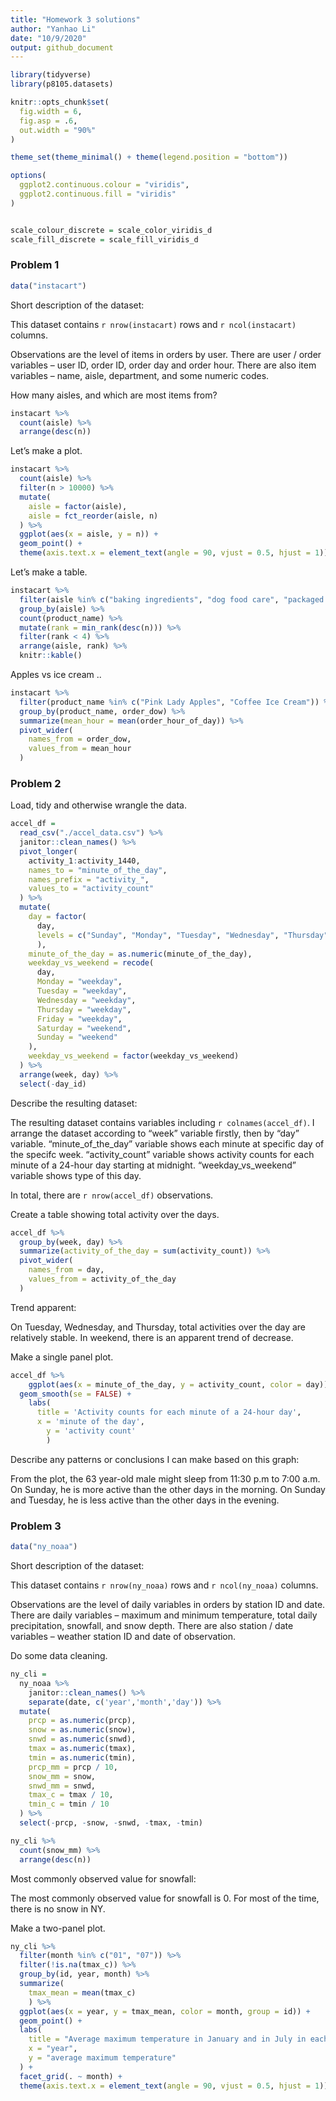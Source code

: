 ```yaml
---
title: "Homework 3 solutions"
author: "Yanhao Li"
date: "10/9/2020"
output: github_document
---
```


```r
library(tidyverse)
library(p8105.datasets)

knitr::opts_chunk$set(
  fig.width = 6,
  fig.asp = .6,
  out.width = "90%"
)

theme_set(theme_minimal() + theme(legend.position = "bottom"))

options(
  ggplot2.continuous.colour = "viridis",
  ggplot2.continuous.fill = "viridis"
)


scale_colour_discrete = scale_color_viridis_d
scale_fill_discrete = scale_fill_viridis_d
```

### Problem 1

```r
data("instacart")
```

Short description of the dataset:

This dataset contains `r nrow(instacart)` rows and `r ncol(instacart)` columns.

Observations are the level of items in orders by user. There are user / order variables -- user ID, order ID, order day and order hour. There are also item variables -- name, aisle, department, and some numeric codes.

How many aisles, and which are most items from?

```r
instacart %>% 
  count(aisle) %>% 
  arrange(desc(n))
```

Let's make a plot.

```r
instacart %>% 
  count(aisle) %>% 
  filter(n > 10000) %>% 
  mutate(
    aisle = factor(aisle),
    aisle = fct_reorder(aisle, n)
  ) %>% 
  ggplot(aes(x = aisle, y = n)) +
  geom_point() +
  theme(axis.text.x = element_text(angle = 90, vjust = 0.5, hjust = 1))
```

Let's make a table.

```r
instacart %>% 
  filter(aisle %in% c("baking ingredients", "dog food care", "packaged vegetables fruits")) %>% 
  group_by(aisle) %>% 
  count(product_name) %>% 
  mutate(rank = min_rank(desc(n))) %>% 
  filter(rank < 4) %>% 
  arrange(aisle, rank) %>% 
  knitr::kable()
```

Apples vs ice cream ..

```r
instacart %>% 
  filter(product_name %in% c("Pink Lady Apples", "Coffee Ice Cream")) %>% 
  group_by(product_name, order_dow) %>% 
  summarize(mean_hour = mean(order_hour_of_day)) %>% 
  pivot_wider(
    names_from = order_dow,
    values_from = mean_hour
  )
```

### Problem 2

Load, tidy and otherwise wrangle the data.

```r
accel_df =
  read_csv("./accel_data.csv") %>% 
  janitor::clean_names() %>% 
  pivot_longer(
    activity_1:activity_1440,
    names_to = "minute_of_the_day",
    names_prefix = "activity_",
    values_to = "activity_count"
  ) %>% 
  mutate(
    day = factor(
      day, 
      levels = c("Sunday", "Monday", "Tuesday", "Wednesday", "Thursday", "Friday", "Saturday")
      ),
    minute_of_the_day = as.numeric(minute_of_the_day),
    weekday_vs_weekend = recode(
      day,
      Monday = "weekday",
      Tuesday = "weekday",
      Wednesday = "weekday",
      Thursday = "weekday",
      Friday = "weekday",
      Saturday = "weekend",
      Sunday = "weekend"
    ),
    weekday_vs_weekend = factor(weekday_vs_weekend)
  ) %>% 
  arrange(week, day) %>% 
  select(-day_id)
```

Describe the resulting dataset:

The resulting dataset contains variables including `r colnames(accel_df)`. I arrange the dataset according to "week" variable firstly, then by "day" variable. "minute_of_the_day" variable shows each minute at specific day of the specifc week. "activity_count" variable shows activity counts for each minute of a 24-hour day starting at midnight. "weekday_vs_weekend" variable shows type of this day.

In total, there are `r nrow(accel_df)` observations. 

Create a table showing total activity over the days.

```r
accel_df %>% 
  group_by(week, day) %>% 
  summarize(activity_of_the_day = sum(activity_count)) %>% 
  pivot_wider(
    names_from = day,
    values_from = activity_of_the_day
  )
```

Trend apparent:

On Tuesday, Wednesday, and Thursday, total activities over the day are relatively stable. In weekend, there is an apparent trend of decrease.

Make a single panel plot.

```r
accel_df %>% 
	ggplot(aes(x = minute_of_the_day, y = activity_count, color = day)) +
  geom_smooth(se = FALSE) + 
	labs(
	  title = 'Activity counts for each minute of a 24-hour day',
	  x = 'minute of the day',
		y = 'activity count'
		)
```

Describe any patterns or conclusions I can make based on this graph:

From the plot, the 63 year-old male might sleep from 11:30 p.m to 7:00 a.m. On Sunday, he is more active than the other days in the morning. On Sunday and Tuesday, he is less active than the other days in the evening. 

### Problem 3

```r
data("ny_noaa")
```

Short description of the dataset:

This dataset contains `r nrow(ny_noaa)` rows and `r ncol(ny_noaa)` columns.

Observations are the level of daily variables in orders by station ID and date. There are daily variables -- maximum and minimum temperature, total daily precipitation, snowfall, and snow depth. There are also station / date variables -- weather station ID and date of observation.

Do some data cleaning.

```r
ny_cli = 
  ny_noaa %>%
	janitor::clean_names() %>% 
	separate(date, c('year','month','day')) %>% 
  mutate(
    prcp = as.numeric(prcp),
    snow = as.numeric(snow),
    snwd = as.numeric(snwd),
    tmax = as.numeric(tmax),
    tmin = as.numeric(tmin),
    prcp_mm = prcp / 10,
    snow_mm = snow,
    snwd_mm = snwd,
    tmax_c = tmax / 10,
    tmin_c = tmin / 10
  ) %>% 
  select(-prcp, -snow, -snwd, -tmax, -tmin)

ny_cli %>% 
  count(snow_mm) %>% 
  arrange(desc(n))
```

Most commonly observed value for snowfall:

The most commonly observed value for snowfall is 0. For most of the time, there is no snow in NY. 

Make a two-panel plot.

```r
ny_cli %>% 
  filter(month %in% c("01", "07")) %>% 
  filter(!is.na(tmax_c)) %>%
  group_by(id, year, month) %>% 
  summarize(
    tmax_mean = mean(tmax_c)
	) %>% 
  ggplot(aes(x = year, y = tmax_mean, color = month, group = id)) +
  geom_point() +
  labs(
    title = "Average maximum temperature in January and in July in each station across years",
    x = "year",
    y = "average maximum temperature"
  ) +
  facet_grid(. ~ month) +
  theme(axis.text.x = element_text(angle = 90, vjust = 0.5, hjust = 1))
```

